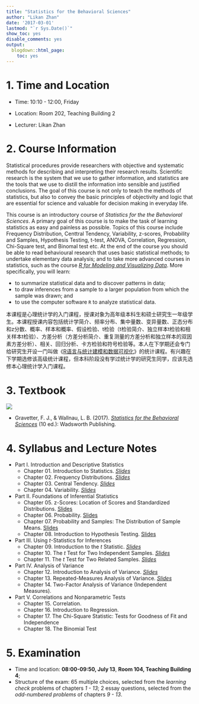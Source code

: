 ```yaml
---
title: "Statistics for the Behavioral Sciences"
author: "Likan Zhan"
date: '2017-03-01'
lastmod: "`r Sys.Date()`"
show_toc: yes
disable_comments: yes
output:
  blogdown::html_page:
    toc: yes
---
```


# 1. Time and Location

- Time: 10:10 - 12:00, Friday

- Location: Room 202, Teaching Building 2

- Lecturer: Likan Zhan

# 2. Course Information

Statistical procedures provide researchers with objective and systematic methods for describing and interpreting their research results. Scientific research is the system that we use to gather information, and statistics are the tools that we use to distill the information into sensible and justified conclusions. The goal of this course is not only to teach the methods of statistics, but also to convey the basic principles of objectivity and logic that are essential for science and valuable for decision making in everyday life.

This course is an introductory course of *Statistics for the the Behavioral Sciences*. A primary goal of this course is to make the task of learning statistics as easy and painless as possible. Topics of this course include Frequency Distribution, Centtral Tendency, Variability, z-scores, Probability and Samples, Hypothesis Testing, t-test, ANOVA, Correlation, Regression, Chi-Square test, and Binomal test etc. At the end of the course you should be able to read behavioural research that uses basic statistical methods; to undertake elementary data analysis; and to take more advanced courses in statistics, such as the course *[R for Modeling and Visualizing Data](/en/teach/R-for-Statistics-Data-Visualization/)*. More specifically, you will learn:

- to summarize statistical data and to discover patterns in data;
- to draw inferences from a sample to a larger population from which the sample was drawn; and
- to use the computer software `R` to analyze statistical data.

本课程是心理统计学的入门课程，授课对象为高年级本科生和硕士研究生一年级学生。本课程授课内容包括统计学简介、频率分布、集中量数、变异量数、正态分布和z分数、概率、样本和概率、假设检验、t检验（t检验简介、独立样本t检验和相关样本t检验）、方差分析（方差分析简介、重复测量的方差分析和独立样本的双因素方差分析）、相关、回归分析、卡方检验和符号检验等。本人在下学期还会专门给研究生开设一门叫做《[R语言与统计建模和数据可视化](/en/teach/R-for-Statistics-Data-Visualization/)》的统计课程。有兴趣在下学期选修该高级统计课程，但本科阶段没有学过统计学的研究生同学，应该先选修本心理统计学入门课程。

# 3. Textbook

![](StatBehavSci-CoverImage.jpg)

- Gravetter, F. J., & Wallnau, L. B. (2017). *[Statistics for the Behavioral Sciences](https://www.amazon.com/Statistics-Behavioral-Sciences-MindTap-Psychology/dp/1305504917)* (10 ed.): Wadsworth Publishing.

# 4. Syllabus and Lecture Notes

- Part I. Introduction and Descriptive Statistics
  - Chapter 01. Introduction to Statistics. <i class="fa fa-file-pdf-o">  [Slides](https://appendix.likan.info/Statistics-for-the-Behavioral-Sciences/CH.01.pdf)</i>
  - Chapter 02. Frequency Distributions. <i class="fa fa-file-pdf-o">  [Slides](https://appendix.likan.info/Statistics-for-the-Behavioral-Sciences/CH.02.pdf)</i>
  - Chapter 03. Central Tendency. <i class="fa fa-file-pdf-o">  [Slides](https://appendix.likan.info/Statistics-for-the-Behavioral-Sciences/CH.03.pdf)</i>
  - Chapter 04. Variability. <i class="fa fa-file-pdf-o">  [Slides](https://appendix.likan.info/Statistics-for-the-Behavioral-Sciences/CH.04.pdf)</i>

- Part II. Foundations of Inferential Statistics
  - Chapter 05. z-Scores: Location of Scores and Standardized Distributions. [Slides](http://appendix.likan.info/teach/Statistics-for-the-Behavioral-Sciences/CH05.html)
  - Chapter 06. Probability. [Slides](http://appendix.likan.info/teach/Statistics-for-the-Behavioral-Sciences/CH06.html)
  - Chapter 07. Probability and Samples: The Distribution of Sample Means. [Slides](http://appendix.likan.info/teach/Statistics-for-the-Behavioral-Sciences/CH07.html)
  - Chapter 08. Introduction to Hypothesis Testing. [Slides](http://appendix.likan.info/teach/Statistics-for-the-Behavioral-Sciences/CH08.html)

- Part III. Using *t*-Statistics for Inferences
  - Chapter 09. Introduction to the *t* Statistic. <i class="fa fa-file-pdf-o">  [Slides](https://appendix.likan.info/Statistics-for-the-Behavioral-Sciences/CH.09.pdf)</i>
  - Chapter 10. The *t* Test for Two Independent Samples. <i class="fa fa-file-pdf-o">  [Slides](https://appendix.likan.info/Statistics-for-the-Behavioral-Sciences/CH.10.pdf)</i>
  - Chapter 11. The *t* Test for Two Related Samples.<i class="fa fa-file-pdf-o">  [Slides](https://appendix.likan.info/Statistics-for-the-Behavioral-Sciences/CH.11.pdf)</i>

- Part IV. Analysis of Variance
  - Chapter 12. Introduction to Analysis of Variance. <i class="fa fa-file-pdf-o">  [Slides](https://appendix.likan.info/Statistics-for-the-Behavioral-Sciences/CH.12.pdf)</i>
  - Chapter 13. Repeated-Measures Analysis of Variance. <i class="fa fa-file-pdf-o">  [Slides](https://appendix.likan.info/Statistics-for-the-Behavioral-Sciences/CH.13.pdf)</i>
  - Chapter 14. Two-Factor Analysis of Variance (Independent Measures).

- Part V. Correlations and Nonparametric Tests
  - Chapter 15. Correlation.
  - Chapter 16. Introduction to Regression.
  - Chapter 17. The Chi-Square Statistic: Tests for Goodness of Fit and Independence
  - Chapter 18. The Binomial Test

# 5. Examination

- Time and location: **08:00-09:50, July 13**, **Room 104, Teaching Building 4**;
- Structure of the exam: 65 multiple choices, selected from the *learning check* problems of chapters *1 - 13*; 2 essay questions, selected from the *odd-numbered problems* of chapters *9 - 13*.
